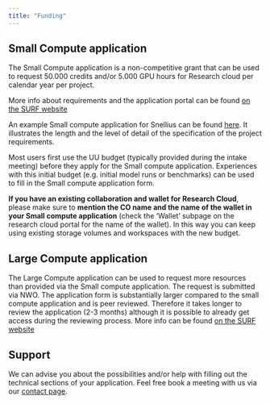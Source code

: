 ```yaml
---
title: "Funding"
---
```


## Small Compute application

The Small Compute application is a non-competitive grant that can be used to request 50.000 credits and/or 5.000 GPU hours for Research cloud per calendar year per project.

More info about requirements and the application portal can be found [on the SURF website](https://www.surf.nl/en/access-to-compute-services)

An example Small compute application for Snellius can be found [here](https://servicedesk.surf.nl/wiki/pages/viewpage.action?pageId=30660193). It illustrates the length and the level of detail of the specification of the project requirements.

Most users first use the UU budget (typically provided during the intake meeting) before they apply for the Small compute application. Experiences with this initial budget (e.g. initial model runs or benchmarks) can be used to fill in the Small compute application form.

**If you have an existing collaboration and wallet for Research Cloud**, please make sure to **mention the CO name and the name of the wallet in your Small compute application** (check the 'Wallet' subpage on the research cloud portal for the name of the wallet). In this way you can keep using existing storage volumes and workspaces with the new budget.

## Large Compute application

The Large Compute application can be used to request more resources than provided via the Small compute application. The request is submitted via NWO. The application form is substantially larger compared to the small compute application and is peer reviewed. Therefore it takes longer to review the application (2-3 months) although it is possible to already get access during the reviewing process. More info can be found [on the SURF website](https://www.surf.nl/en/large-compute-applications-nwo)

## Support

We can advise you about the possibilities and/or help with filling out the technical sections of your application. Feel free book a meeting with us via our [contact page](https://www.uu.nl/en/research/research-data-management/tools/software-and-computing/virtual-research-environments).
